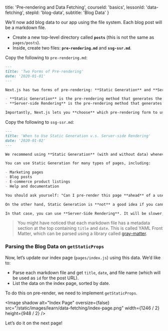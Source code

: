 
  title: 'Pre-rendering and Data Fetching',
  courseId: 'basics',
  lessonId: 'data-fetching',
  stepId: 'blog-data',
  subtitle: 'Blog Data'
}

We’ll now add blog data to our app using the file system. Each blog post will be a markdown file.

- Create a new top-level directory called **`posts`** (this is not the same as `pages/posts`).
- Inside, create two files: **`pre-rendering.md`** and **`ssg-ssr.md`**.

Copy the following to `pre-rendering.md`:

```md
---
title: 'Two Forms of Pre-rendering'
date: '2020-01-01'
---

Next.js has two forms of pre-rendering: **Static Generation** and **Server-side Rendering**. The difference is in **when** it generates the HTML for a page.

- **Static Generation** is the pre-rendering method that generates the HTML at **build time**. The pre-rendered HTML is then _reused_ on each request.
- **Server-side Rendering** is the pre-rendering method that generates the HTML on **each request**.

Importantly, Next.js lets you **choose** which pre-rendering form to use for each page. You can create a "hybrid" Next.js app by using Static Generation for most pages and using Server-side Rendering for others.
```

Copy the following to `ssg-ssr.md`:

```md
---
title: 'When to Use Static Generation v.s. Server-side Rendering'
date: '2020-01-02'
---

We recommend using **Static Generation** (with and without data) whenever possible because your page can be built once and served by CDN, which makes it much faster than having a server render the page on every request.

You can use Static Generation for many types of pages, including:

- Marketing pages
- Blog posts
- E-commerce product listings
- Help and documentation

You should ask yourself: "Can I pre-render this page **ahead** of a user's request?" If the answer is yes, then you should choose Static Generation.

On the other hand, Static Generation is **not** a good idea if you cannot pre-render a page ahead of a user's request. Maybe your page shows frequently updated data, and the page content changes on every request.

In that case, you can use **Server-Side Rendering**. It will be slower, but the pre-rendered page will always be up-to-date. Or you can skip pre-rendering and use client-side JavaScript to populate data.
```

> You might have noticed that each markdown file has a metadata section at the top containing `title` and `date`. This is called YAML Front Matter, which can be parsed using a library called [gray-matter](https://github.com/jonschlinkert/gray-matter).

### Parsing the Blog Data on <Link href="/docs/[[...slug]]" as="/docs/basic-features/data-fetching#getstaticprops-static-generation"><a>`getStaticProps`</a></Link>

Now, let’s update our index page (`pages/index.js`) using this data. We’d like to:

- Parse each markdown file and get `title`, `date`, and file name (which will be used as `id` for the post URL).
- List the data on the index page, sorted by date.

To do this on pre-render, we need to implement <Link href="/docs/[[...slug]]" as="/docs/basic-features/data-fetching#getstaticprops-static-generation"><a>`getStaticProps`</a></Link>.

<Image
  shadow
  alt="Index Page"
  oversize={false}
  src="/static/images/learn/data-fetching/index-page.png"
  width={1246 / 2}
  height={948 / 2}
/>

Let’s do it on the next page!

